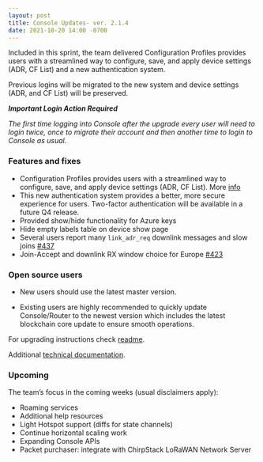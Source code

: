 ```yaml
---
layout: post
title: Console Updates- ver. 2.1.4
date: 2021-10-20 14:00 -0700
---
```


Included in this sprint, the team delivered Configuration Profiles provides users with a streamlined
way to configure, save, and apply device settings (ADR, CF List) and a new authentication system.

Previous logins will be migrated to the new system and device settings (ADR, and CF List) will be
preserved.

**_Important Login Action Required_**

_The first time logging into Console after the upgrade every user will need to login twice, once to
migrate their account and then another time to login to Console as usual._

### Features and fixes

- Configuration Profiles provides users with a streamlined way to configure, save, and apply device
  settings (ADR, CF List). More [info](https://docs.helium.com/use-the-network/console/profiles/)
- This new authentication system provides a better, more secure experience for users. Two-factor
  authentication will be available in a future Q4 release.
- Provided show/hide functionality for Azure keys
- Hide empty labels table on device show page
- Several users report many `link_adr_req` downlink messages and slow joins
  [#437](https://github.com/helium/router/issues/437)
- Join-Accept and downlink RX window choice for Europe
  [#423](https://github.com/helium/router/issues/423)

### Open source users

- New users should use the latest master version.

- Existing users are highly recommended to quickly update Console/Router to the newest version which
  includes the latest blockchain core update to ensure smooth operations.

For upgrading instructions check
[readme](https://github.com/helium/console#upgrading-your-open-source-consolerouter).

Additional
[technical documentation](https://docs.helium.com/use-the-network/run-console/#console-setup).

### Upcoming

The team’s focus in the coming weeks (usual disclaimers apply):

- Roaming services
- Additional help resources
- Light Hotspot support (diffs for state channels)
- Continue horizontal scaling work
- Expanding Console APIs
- Packet purchaser: integrate with ChirpStack LoRaWAN Network Server
